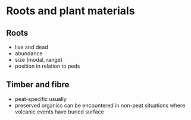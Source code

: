 # Roots and plant materials

## Roots

-   live and dead
-   abundance
-   size (modal, range)
-   position in relation to peds

## Timber and fibre

-   peat-specific usually
-   preserved organics can be encountered in non-peat situations where volcanic events have buried surface
